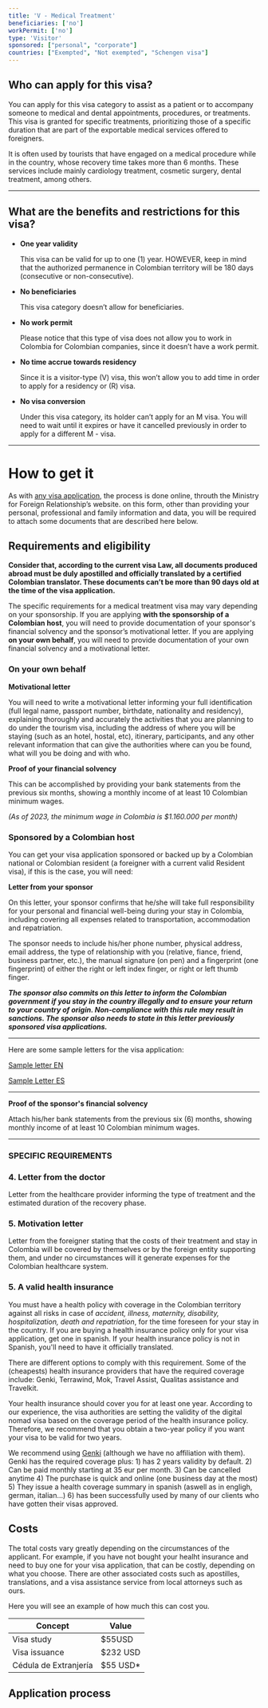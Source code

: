 ```yaml
---
title: 'V - Medical Treatment'
beneficiaries: ['no']
workPermit: ['no']
type: 'Visitor'
sponsored: ["personal", "corporate"]
countries: ["Exempted", "Not exempted", "Schengen visa"]
---
```

## Who can apply for this visa?

You can apply for this visa category to assist as a patient or to accompany someone to medical and dental appointments, procedures, or treatments. This visa is granted for specific treatments, prioritizing those of a specific duration that are part of the exportable medical services offered to foreigners.

It is often used by tourists that have engaged on a medical procedure while in the country, whose recovery time takes more than 6 months. These services include mainly cardiology treatment, cosmetic surgery, dental treatment, among others.

---

## What are the benefits and restrictions for this visa?

- **One year validity**
    
    This visa can be valid for up to one (1) year. HOWEVER, keep in mind that the authorized permanence in Colombian territory will be 180 days (consecutive or non-consecutive). 
    
- **No beneficiaries**
    
    This visa category doesn’t allow for beneficiaries.
    
- **No work permit**
    
    Please notice that this type of visa does not allow you to work in Colombia for Colombian companies, since it doesn’t have a work permit.
    
- **No time accrue towards residency**
    
    Since it is a visitor-type (V) visa, this won’t allow you to add time in order to apply for a residency or (R) visa.
    
- **No visa conversion**
    
    Under this visa category, its holder can’t apply for an M visa. You will need to wait until it expires or have it cancelled previously in order to apply for a different M - visa.
    

---

# **How to get it**

As with [any visa application](https://www.notion.so/General-visa-application-rules-1dc2c565143e4adb95086f993f184e36?pvs=21), the process is done online, throuth the Ministry for Foreign Relationship’s website. on this form, other than providing your personal, professional and family information and data, you will be required to attach some documents that are described here below.

## Requirements and eligibility

**Consider that, according to the current visa Law, all documents produced abroad must be duly apostilled and officially translated by a certified Colombian translator. These documents can’t be more than 90 days old at the time of the visa application.**

The specific requirements for a medical treatment visa may vary depending on your sponsorship. If you are applying **with the sponsorship of a Colombian host**, you will need to provide documentation of your sponsor's financial solvency and the sponsor’s motivational letter. If you are applying **on your own behalf**, you will need to provide documentation of your own financial solvency and a motivational letter.

### **On your own behalf**

**Motivational letter**

You will need to write a motivational letter informing your full identification (full legal name, passport number, birthdate, nationality and residency), explaining thoroughly and accurately the activities that you are planning to do under the tourism visa, including the address of where you will be staying (such as an hotel, hostal, etc), itinerary, participants, and any other relevant information that can give the authorities where can you be found, what will you be doing and with who.

**Proof of your financial solvency**

This can be accomplished by providing your bank statements from the previous six months, showing a monthly income of at least 10 Colombian minimum wages.

*(As of 2023, the minimum wage in Colombia is $1.160.000 per month)*

### Sponsored by a **Colombian host**

You can get your visa application sponsored or backed up by a Colombian national or Colombian resident (a foreigner with a current valid Resident visa), if this is the case, you will need:

**Letter from your sponsor**

On this letter, your sponsor confirms that he/she will take full responsibility for your personal and financial well-being during your stay in Colombia, including covering all expenses related to transportation, accommodation and repatriation.

The sponsor needs to include his/her phone number, physical address, email address, the type of relationship with you (relative, fiance, friend, business partner, etc.), the manual  signature (on pen) and a fingerprint (one fingerprint) of either the right or left index finger, or right or left thumb finger.

***The sponsor also commits on this letter to inform the Colombian government if you stay in the country illegally and to ensure your return to your country of origin. Non-compliance with this rule may result in sanctions.‍ The sponsor also needs to state in this letter previously sponsored visa applications.***

---

Here are some sample letters for the visa application:

[Sample letter EN](https://www.notion.so/Sample-letter-EN-ac0d39a801a44203bced28ebc2980348?pvs=21)

[Sample Letter ES](https://www.notion.so/Sample-Letter-ES-f113518f66a244eaa9e767384a66038d?pvs=21)

---

**Proof of the sponsor's financial solvency**

Attach his/her bank statements from the previous six (6) months, showing monthly income of at least 10 Colombian minimum wages.

---

### SPECIFIC REQUIREMENTS

### 4. Letter from the doctor

Letter from the healthcare provider informing the type of treatment and the estimated duration of the recovery phase.

### 5. Motivation letter

Letter from the foreigner stating that the costs of their treatment and stay in Colombia will be covered by themselves or by the foreign entity supporting them, and under no circumstances will it generate expenses for the Colombian healthcare system.

### 5. A valid **health insurance**

You must have a health policy with coverage in the Colombian territory against all risks in case of *accident, illness, maternity, disability, hospitalization, death and repatriation*, for the time foreseen for your stay in the country. If you are buying a health insurance policy only for your visa application, get one in spanish. If your health insurance policy is not in Spanish, you'll need to have it officially translated.

There are different options to comply with this requirement. Some of the (cheapests) health insurance providers that have the required coverage include: Genki, Terrawind, Mok, Travel Assist, Qualitas assistance and Travelkit.

Your health insurance should cover you for at least one year. According to our experience, the visa authorities are setting the validity of the digital nomad visa based on the coverage period of the health insurance policy. Therefore, we recommend that you obtain a two-year policy if you want your visa to be valid for two years.

We recommend using [Genki](https://genki.world/) (although we have no affiliation with them). Genki has the required coverage plus: 1) has 2 years validity by default. 2) Can be paid monthly starting at 35 eur per month. 3) Can be cancelled anytime 4) The purchase is quick and online (one business day at the most) 5) They issue a health coverage summary in spanish (aswell as in engligh, german, italian…) 6) has been successfully used by many of our clients who have gotten their visas approved.

## Costs

The total costs vary greatly depending on the circumstances of the applicant. For example, if you have not bought your healht insurance and need to buy one for your visa application, that can be costly, depending on what you choose. There are other associated costs such as apostilles,  translations, and a visa assistance service from local attorneys such as ours.

Here you will see an example of how much this can cost you.

| Concept | Value |
| --- | --- |
| Visa study | $55USD |
| Visa issuance | $232 USD |
| Cédula de Extranjería | $55 USD* |

## Application process